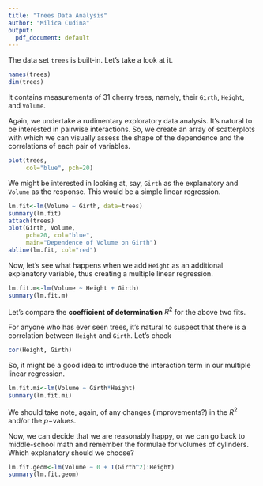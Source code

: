 ```yaml
---
title: "Trees Data Analysis"
author: "Milica Cudina"
output:
  pdf_document: default
---
```


The data set `trees` is built-in. Let's take a look at it. 

```r
names(trees)
dim(trees)
```

It contains measurements of $31$ cherry trees, namely, their `Girth`, `Height`, and `Volume`. 

Again, we undertake a rudimentary exploratory data analysis. It's natural to be interested in pairwise interactions. So, we create an array of scatterplots with which we can visually assess the shape of the dependence and the correlations of each pair of variables.

```r
plot(trees, 
     col="blue", pch=20)
```
We might be interested in looking at, say, `Girth` as the explanatory and `Volume` as the response. This would be a simple linear regression. 

```r
lm.fit<-lm(Volume ~ Girth, data=trees)
summary(lm.fit)
attach(trees)
plot(Girth, Volume, 
     pch=20, col="blue",
     main="Dependence of Volume on Girth")
abline(lm.fit, col="red")
```

Now, let's see what happens when we add `Height` as an additional explanatory variable, thus creating a multiple linear regression. 

```r
lm.fit.m<-lm(Volume ~ Height + Girth)
summary(lm.fit.m)
```
Let's compare the **coefficient of determination** $R^2$ for the above two fits. 

For anyone who has ever seen trees, it's natural to suspect that there is a correlation between `Height` and `Girth`. Let's check
```r
cor(Height, Girth)
```

So, it might be a good idea to introduce the interaction term in our multiple linear regression. 

```r
lm.fit.mi<-lm(Volume ~ Girth*Height)
summary(lm.fit.mi)
```
We should take note, again, of any changes (improvements?) in the $R^2$ and/or the $p-$values. 

Now, we can decide that we are reasonably happy, or we can go back to middle-school math and remember the formulae for volumes of cylinders. Which explanatory should we choose? 

```r
lm.fit.geom<-lm(Volume ~ 0 + I(Girth^2):Height)
summary(lm.fit.geom)
```

